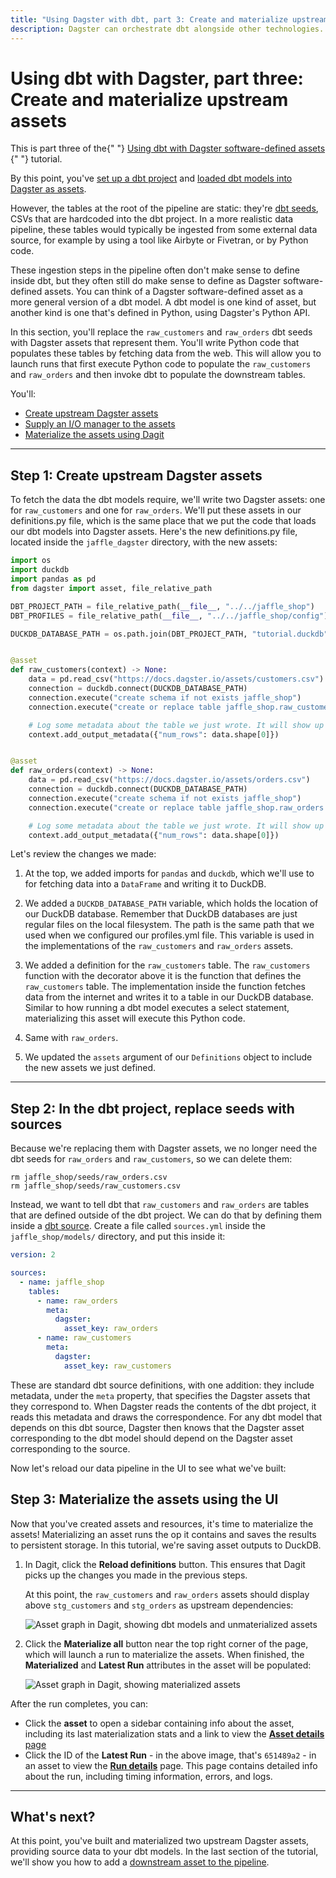 ```yaml
---
title: "Using Dagster with dbt, part 3: Create and materialize upstream assets"
description: Dagster can orchestrate dbt alongside other technologies.
---
```


# Using dbt with Dagster, part three: Create and materialize upstream assets

<Note>
  This is part three of the{" "}
  <a href="/integrations/dbt/using-dbt-with-dagster">
    Using dbt with Dagster software-defined assets
  </a>{" "}
  tutorial.
</Note>

By this point, you've [set up a dbt project](/integrations/dbt/using-dbt-with-dagster/set-up-dbt-project) and [loaded dbt models into Dagster as assets](/integrations/dbt/using-dbt-with-dagster/load-dbt-models).

However, the tables at the root of the pipeline are static: they're [dbt seeds](https://docs.getdbt.com/docs/build/seeds), CSVs that are hardcoded into the dbt project. In a more realistic data pipeline, these tables would typically be ingested from some external data source, for example by using a tool like Airbyte or Fivetran, or by Python code.

These ingestion steps in the pipeline often don't make sense to define inside dbt, but they often still do make sense to define as Dagster software-defined assets. You can think of a Dagster software-defined asset as a more general version of a dbt model. A dbt model is one kind of asset, but another kind is one that's defined in Python, using Dagster's Python API.

In this section, you'll replace the `raw_customers` and `raw_orders` dbt seeds with Dagster assets that represent them. You'll write Python code that populates these tables by fetching data from the web. This will allow you to launch runs that first execute Python code to populate the `raw_customers` and `raw_orders` and then invoke dbt to populate the downstream tables.

You'll:

- [Create upstream Dagster assets](#step-1-create-upstream-dagster-assets)
- [Supply an I/O manager to the assets](#step-2-supply-an-io-manager-to-the-assets)
- [Materialize the assets using Dagit](#step-3-materialize-the-assets-using-dagit)

---

## Step 1: Create upstream Dagster assets

To fetch the data the dbt models require, we'll write two Dagster assets: one for `raw_customers` and one for `raw_orders`. We'll put these assets in our definitions.py file, which is the same place that we put the code that loads our dbt models into Dagster assets. Here's the new definitions.py file, located inside the `jaffle_dagster` directory, with the new assets:

```python file=integrations/dbt/tutorial/upstream_assets/definitions.py
import os
import duckdb
import pandas as pd
from dagster import asset, file_relative_path

DBT_PROJECT_PATH = file_relative_path(__file__, "../../jaffle_shop")
DBT_PROFILES = file_relative_path(__file__, "../../jaffle_shop/config")

DUCKDB_DATABASE_PATH = os.path.join(DBT_PROJECT_PATH, "tutorial.duckdb")


@asset
def raw_customers(context) -> None:
    data = pd.read_csv("https://docs.dagster.io/assets/customers.csv")
    connection = duckdb.connect(DUCKDB_DATABASE_PATH)
    connection.execute("create schema if not exists jaffle_shop")
    connection.execute("create or replace table jaffle_shop.raw_customers as select * from data")

    # Log some metadata about the table we just wrote. It will show up in the UI.
    context.add_output_metadata({"num_rows": data.shape[0]})


@asset
def raw_orders(context) -> None:
    data = pd.read_csv("https://docs.dagster.io/assets/orders.csv")
    connection = duckdb.connect(DUCKDB_DATABASE_PATH)
    connection.execute("create schema if not exists jaffle_shop")
    connection.execute("create or replace table jaffle_shop.raw_orders as select * from data")

    # Log some metadata about the table we just wrote. It will show up in the UI.
    context.add_output_metadata({"num_rows": data.shape[0]})
```

Let's review the changes we made:

1. At the top, we added imports for `pandas` and `duckdb`, which we'll use to for fetching data into a `DataFrame` and writing it to DuckDB.

2. We added a `DUCKDB_DATABASE_PATH` variable, which holds the location of our DuckDB database. Remember that DuckDB databases are just regular files on the local filesystem. The path is the same path that we used when we configured our profiles.yml file. This variable is used in the implementations of the `raw_customers` and `raw_orders` assets.

3. We added a definition for the `raw_customers` table. The `raw_customers` function with the <PyObject object="asset" decorator /> decorator above it is the function that defines the `raw_customers` table. The implementation inside the function fetches data from the internet and writes it to a table in our DuckDB database. Similar to how running a dbt model executes a select statement, materializing this asset will execute this Python code.

4. Same with `raw_orders`.

5. We updated the `assets` argument of our `Definitions` object to include the new assets we just defined.

---

## Step 2: In the dbt project, replace seeds with sources

Because we're replacing them with Dagster assets, we no longer need the dbt seeds for `raw_orders` and `raw_customers`, so we can delete them:

```shell
rm jaffle_shop/seeds/raw_orders.csv
rm jaffle_shop/seeds/raw_customers.csv
```

Instead, we want to tell dbt that `raw_customers` and `raw_orders` are tables that are defined outside of the dbt project. We can do that by defining them inside a [dbt source](https://docs.getdbt.com/docs/build/sources). Create a file called `sources.yml` inside the `jaffle_shop/models/` directory, and put this inside it:

```yaml file=integrations/dbt/tutorial/upstream_assets/sources.yml
version: 2

sources:
  - name: jaffle_shop
    tables:
      - name: raw_orders
        meta:
          dagster:
            asset_key: raw_orders
      - name: raw_customers
        meta:
          dagster:
            asset_key: raw_customers
```

These are standard dbt source definitions, with one addition: they include metadata, under the `meta` property, that specifies the Dagster assets that they correspond to. When Dagster reads the contents of the dbt project, it reads this metadata and draws the correspondence. For any dbt model that depends on this dbt source, Dagster then knows that the Dagster asset corresponding to the dbt model should depend on the Dagster asset corresponding to the source.

Now let's reload our data pipeline in the UI to see what we've built:

## Step 3: Materialize the assets using the UI

Now that you've created assets and resources, it's time to materialize the assets! Materializing an asset runs the op it contains and saves the results to persistent storage. In this tutorial, we're saving asset outputs to DuckDB.

1. In Dagit, click the **Reload definitions** button. This ensures that Dagit picks up the changes you made in the previous steps.

   At this point, the `raw_customers` and `raw_orders` assets should display above `stg_customers` and `stg_orders` as upstream dependencies:

   <Image
   alt="Asset graph in Dagit, showing dbt models and unmaterialized assets"
   src="/images/integrations/dbt/using-dbt-with-dagster/upstream-assets-asset-graph-unmaterialized.png"
   width={1089}
   height={897}
   />

2. Click the **Materialize all** button near the top right corner of the page, which will launch a run to materialize the assets. When finished, the **Materialized** and **Latest Run** attributes in the asset will be populated:

   <Image
   alt="Asset graph in Dagit, showing materialized assets"
   src="/images/integrations/dbt/using-dbt-with-dagster/upstream-assets-asset-graph-materialized.png"
   width={1091}
   height={896}
   />

After the run completes, you can:

- Click the **asset** to open a sidebar containing info about the asset, including its last materialization stats and a link to view the [**Asset details** page](/concepts/dagit/dagit#asset-details)
- Click the ID of the **Latest Run** - in the above image, that's `651489a2` - in an asset to view the [**Run details**](/concepts/dagit/dagit#run-details) page. This page contains detailed info about the run, including timing information, errors, and logs.

---

## What's next?

At this point, you've built and materialized two upstream Dagster assets, providing source data to your dbt models. In the last section of the tutorial, we'll show you how to add a [downstream asset to the pipeline](/integrations/dbt/using-dbt-with-dagster/downstream-assets).

